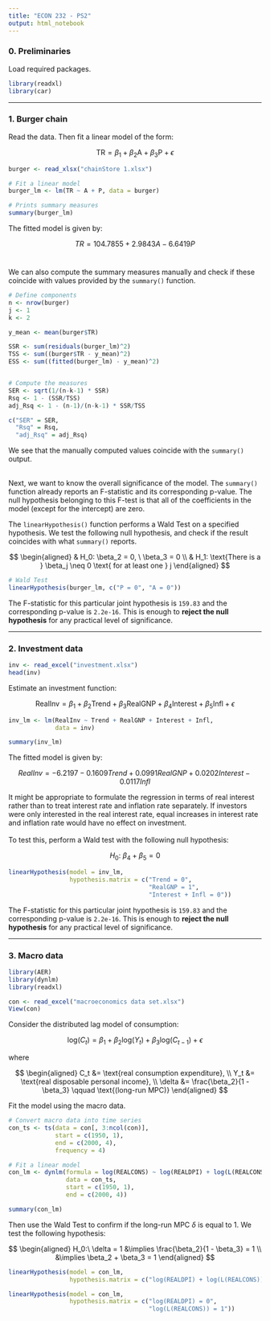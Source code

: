 ```yaml
---
title: "ECON 232 - PS2"
output: html_notebook
---
```


### 0. Preliminaries

Load required packages.

```r
library(readxl)
library(car)
```

------------------------------------------------------------------------

### 1. Burger chain

Read the data. Then fit a linear model of the form:

$$
\text{TR} = \beta_1 + \beta_2\text{A} + \beta_3\text{P} + \epsilon
$$

```r
burger <- read_xlsx("chainStore 1.xlsx")

# Fit a linear model
burger_lm <- lm(TR ~ A + P, data = burger)

# Prints summary measures
summary(burger_lm)
```

The fitted model is given by:

$$
TR = 104.7855 + 2.9843A - 6.6419P
$$\

We can also compute the summary measures manually and check if these coincide with values provided by the `summary()` function.

```r
# Define components
n <- nrow(burger)
j <- 1
k <- 2

y_mean <- mean(burger$TR)

SSR <- sum(residuals(burger_lm)^2)
TSS <- sum((burger$TR - y_mean)^2)
ESS <- sum((fitted(burger_lm) - y_mean)^2)


# Compute the measures
SER <- sqrt(1/(n-k-1) * SSR)
Rsq <- 1 - (SSR/TSS)
adj_Rsq <- 1 - (n-1)/(n-k-1) * SSR/TSS

c("SER" = SER,
  "Rsq" = Rsq,
  "adj_Rsq" = adj_Rsq)
```

We see that the manually computed values coincide with the `summary()` output.

\
Next, we want to know the overall significance of the model. The `summary()` function already reports an F-statistic and its corresponding p-value. The null hypothesis belonging to this F-test is that all of the coefficients in the model (except for the intercept) are zero.

The `linearHypothesis()` function performs a Wald Test on a specified hypothesis. We test the following null hypothesis, and check if the result coincides with what `summary()` reports.

$$
\begin{aligned}
& H_0: \beta_2 = 0, \ \beta_3 = 0 \\
& H_1: \text{There is a } \beta_j \neq 0 \text{ for at least one } j
\end{aligned}
$$

```r
# Wald Test
linearHypothesis(burger_lm, c("P = 0", "A = 0"))
```

The F-statistic for this particular joint hypothesis is `159.83` and the corresponding p-value is `2.2e-16`. This is enough to **reject the null hypothesis** for any practical level of significance.

------------------------------------------------------------------------

### 2. Investment data

```r
inv <- read_excel("investment.xlsx")
head(inv)
```

Estimate an investment function:

$$
\text{RealInv} = \beta_1 + \beta_2\text{Trend} + \beta_3\text{RealGNP} + \beta_4\text{Interest} + \beta_5\text{Infl} + \epsilon
$$

```r
inv_lm <- lm(RealInv ~ Trend + RealGNP + Interest + Infl,
             data = inv)

summary(inv_lm)
```

The fitted model is given by:

$$
RealInv = -6.2197 - 0.1609Trend + 0.0991RealGNP + 0.0202Interest - 0.0117Infl
$$

It might be appropriate to formulate the regression in terms of real interest rather than to treat interest rate and inflation rate separately. If investors were only interested in the real interest rate, equal increases in interest rate and inflation rate would have no effect on investment.\
\
To test this, perform a Wald test with the following null hypothesis:

$$
H_0:\ \beta_4 + \beta_5 = 0
$$

```r
linearHypothesis(model = inv_lm,
                 hypothesis.matrix = c("Trend = 0",
                                       "RealGNP = 1",
                                       "Interest + Infl = 0"))
```

The F-statistic for this particular joint hypothesis is `159.83` and the corresponding p-value is `2.2e-16`. This is enough to **reject the null hypothesis** for any practical level of significance.

------------------------------------------------------------------------

### 3. Macro data

```r
library(AER)
library(dynlm)
library(readxl)
```

```r
con <- read_excel("macroeconomics data set.xlsx")
View(con)
```

Consider the distributed lag model of consumption:

$$
\text{log}(C_t) = \beta_1 + \beta_2\text{log}(Y_t) + \beta_3\text{log}(C_{t-1}) + \epsilon
$$

where

$$
\begin{aligned}
C_t &= \text{real consumption expenditure}, \\
Y_t &= \text{real disposable personal income}, \\
\delta &= \frac{\beta_2}{1 - \beta_3} \qquad \text{(long-run MPC)}
\end{aligned}
$$

Fit the model using the macro data.

```r
# Convert macro data into time series
con_ts <- ts(data = con[, 3:ncol(con)],
             start = c(1950, 1),
             end = c(2000, 4),
             frequency = 4)

# Fit a linear model
con_lm <- dynlm(formula = log(REALCONS) ~ log(REALDPI) + log(L(REALCONS)),
                data = con_ts,
                start = c(1950, 1),
                end = c(2000, 4))

summary(con_lm)
```

Then use the Wald Test to confirm if the long-run MPC $\delta$ is equal to 1. We test the following hypothesis:

$$
\begin{aligned}
H_0:\ \delta = 1
&\implies \frac{\beta_2}{1 - \beta_3} = 1
\\
&\implies \beta_2 + \beta_3 = 1
\end{aligned}
$$

```r
linearHypothesis(model = con_lm,
                 hypothesis.matrix = c("log(REALDPI) + log(L(REALCONS)) = 1"))
```

```r
linearHypothesis(model = con_lm,
                 hypothesis.matrix = c("log(REALDPI) = 0",
                                       "log(L(REALCONS)) = 1"))
```
